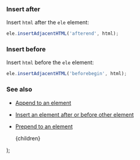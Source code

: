 
### Insert after

Insert `html` after the `ele` element:

```js
ele.insertAdjacentHTML('afterend', html);
```

### Insert before

Insert `html` before the `ele` element:

```js
ele.insertAdjacentHTML('beforebegin', html);
```

### See also

-   [Append to an element](/append-to-an-element)
-   [Insert an element after or before other element](/insert-an-element-after-or-before-other-element)
-   [Prepend to an element](/prepend-to-an-element)

    <PostLayout keywords="insertAdjacentHTML" title="Insert given html after or before an element">
        {children}
    </PostLayout>
);